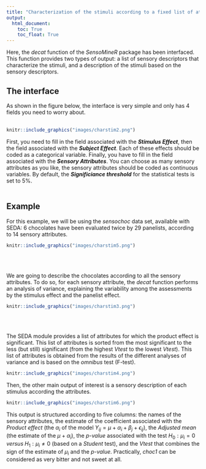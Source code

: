 ```yaml
---
title: "Characterization of the stimuli according to a fixed list of attributes"
output:
  html_document:
    toc: True
    toc_float: True
---
```


Here, the *decat* function of the *SensoMineR* package has been interfaced. This function provides two types of output: a list of sensory descriptors that characterize the stimuli, and a description of the stimuli based on the sensory descriptors.

## **The interface**
As shown in the figure below, the interface is very simple and only has 4 fields you need to worry about.
<br><br />

```r
knitr::include_graphics("images/charstim2.png")
```

First, you need to fill in the field associated with the __*Stimulus Effect*__, then the field associated with the __*Subject Effect*__. Each of these effects should be coded as a categorical variable. Finally, you have to fill in the field associated with the  __*Sensory Attributes*__. You can choose as many sensory attributes as you like, the sensory attributes should be coded as continuous variables. By default, the __*Significiance threshold*__ for the statistical tests is set to 5%.
<br><br />

## **Example**
For this example, we will be using the *sensochoc* data set, available with SEDA: 6 chocolates have been evaluated twice by 29 panelists, according to 14 sensory attributes.

```r
knitr::include_graphics("images/charstim5.png")
```
<br><br />

We are going to describe the chocolates according to all the sensory attributes. To do so, for each sensory attribute, the *decat* function performs an analysis of variance, explaining the variability among the assessments by the stimulus effect and the panelist effect.

```r
knitr::include_graphics("images/charstim3.png")
```
<br><br />

The SEDA module provides a list of attributes for which the product effect is significant. This list of attributes is sorted from the most significant to the less (but still) significant (from the highest *Vtest* to the lowest *Vtest*). This list of attributes is obtained from the results of the different analyses of variance and is based on the *omnibus* test (F-test).

```r
knitr::include_graphics("images/charstim4.png")
```

Then, the other main output of interest is a sensory description of each stimulus according the attributes.

```r
knitr::include_graphics("images/charstim6.png")
```

This output is structured according to five columns: the names of the sensory attributes, the estimate of the coefficient associated with the *Product effect* (the $\alpha_i$ of the model $Y_{ij} = \mu + \alpha_i + \beta_j +\epsilon_{ij}$), the *Adjusted mean* (the estimate of the $\mu + \alpha_i$), the *p-value* associated with the test $H_0: \mu_i=0 \; versus \; H_1: \mu_i \neq 0$ (based on a *Student* test), and the *Vtest* that combines the sign of the estimate of $\mu_i$ and the *p-value*. Practically, *choc1* can be considered as very bitter and not sweet at all.
<br><br />